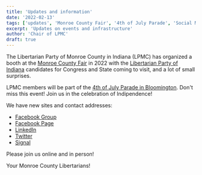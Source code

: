 ```yaml
---
title: 'Updates and information'
date: '2022-02-13'
tags: ['updates', 'Monroe County Fair', '4th of July Parade', 'Social Media']
excerpt: 'Updates on events and infrastructure'
author: 'Chair of LPMC'
draft: true
---
```


The Libertarian Party of Monroe County in Indiana (LPMC) has organized a booth at the [Monroe County Fair](https://www.monroecountyfairgrounds.in/) in 2022 with the [Libertarian Party of Indiana](https://lpin.org/) candidates for Congress and State coming to visit, and a lot of small surprises.

LPMC members will be part of the [4th of July Parade in Bloomington](https://bloomington.in.gov/parks/events/fourth-of-july-parade). Don't miss this event! Join us in the celebration of Indipendence!

We have new sites and contact addresses:

- [Facebook Group](https://www.facebook.com/groups/868317740795600/)
- [Facebook Page](https://www.facebook.com/Libertarian-Party-of-Monroe-County-in-Indiana-111788734906640/)
- [LinkedIn](https://www.linkedin.com/company/libertarian-party-of-monroe-county-in-indiana/)
- [Twitter](https://twitter.com/LPMC_Indiana)
- [Signal](https://signal.group/#CjQKICq65YYvulg0wXB_KOZeiVzJA2uowvdFkcAJsbHHUJzUEhDHfBFvnWa5LgeR5zGT4f8S)

Please join us online and in person!

Your Monroe County Libertarians!
